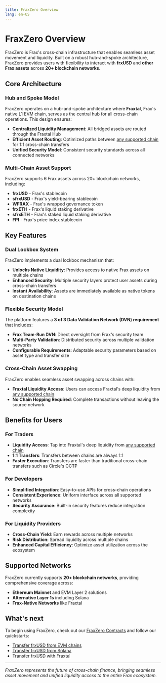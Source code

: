 ```yaml
---
title: FraxZero Overview
lang: en-US
---
```


# FraxZero Overview

FraxZero is Frax's cross-chain infrastructure that enables seamless asset movement and liquidity. Built on a robust hub-and-spoke architecture, FraxZero provides users with flexibility to interact with **frxUSD** and **other Frax assets** across **20+ blockchain networks**.

## Core Architecture

### Hub and Spoke Model

FraxZero operates on a hub-and-spoke architecture where **Fraxtal**, Frax's native L1 EVM chain, serves as the central hub for all cross-chain operations. This design ensures:

- **Centralized Liquidity Management**: All bridged assets are routed through the Fraxtal Hub
- **Efficient Asset Routing**: Optimized paths between [any supported chain](/frxusd/fraxzero-supported-networks) for 1:1 cross-chain transfers
- **Unified Security Model**: Consistent security standards across all connected networks

### Multi-Chain Asset Support

FraxZero supports 6 Frax assets across 20+ blockchain networks, including:

- **frxUSD** - Frax's stablecoin
- **sfrxUSD** - Frax's yield-bearing stablecoin
- **WFRAX** - Frax's wrapped governance token
- **frxETH** - Frax's liquid staking derivative
- **sfrxETH** - Frax's staked liquid staking derivative
- **FPI** - Frax's price index stablecoin

## Key Features

### Dual Lockbox System

FraxZero implements a dual lockbox mechanism that:

- **Unlocks Native Liquidity**: Provides access to native Frax assets on multiple chains
- **Enhanced Security**: Multiple security layers protect user assets during cross-chain transfers
- **Instant Availability**: Assets are immediately available as native tokens on destination chains

### Flexible Security Model

The platform features a **3 of 3 Data Validation Network (DVN) requirement** that includes:

- **Frax Team-Run DVN**: Direct oversight from Frax's security team
- **Multi-Party Validation**: Distributed security across multiple validation networks
- **Configurable Requirements**: Adaptable security parameters based on asset type and transfer size

### Cross-Chain Asset Swapping

FraxZero enables seamless asset swapping across chains with:

- **Fraxtal Liquidity Access**: Users can access Fraxtal's deep liquidity from [any supported chain](/frxusd/fraxzero-supported-networks)
- **No Chain Hopping Required**: Complete transactions without leaving the source network

## Benefits for Users

### For Traders

- **Liquidity Access**: Tap into Fraxtal's deep liquidity from [any supported chain](/frxusd/fraxzero-supported-networks)
- **1:1 Transfers**: Transfers between chains are always 1:1
- **Faster Execution**: Transfers are faster than traditional cross-chain transfers such as Circle's CCTP

### For Developers

- **Simplified Integration**: Easy-to-use APIs for cross-chain operations
- **Consistent Experience**: Uniform interface across all supported networks
- **Security Assurance**: Built-in security features reduce integration complexity

### For Liquidity Providers

- **Cross-Chain Yield**: Earn rewards across multiple networks
- **Risk Distribution**: Spread liquidity across multiple chains
- **Enhanced Capital Efficiency**: Optimize asset utilization across the ecosystem

## Supported Networks

FraxZero currently supports **20+ blockchain networks**, providing comprehensive coverage across:

- **Ethereum Mainnet** and EVM Layer 2 solutions
- **Alternative Layer 1s** including Solana
- **Frax-Native Networks** like Fraxtal

## What's next

To begin using FraxZero, check out our [FraxZero Contracts](/frxusd/fraxzero-supported-networks) and follow our quickstarts:

- [Transfer frxUSD from EVM chains](/frxusd/cross-chain-transfers-quickstarts/transfer-from-evm)
- [Transfer frxUSD from Solana](/frxusd/cross-chain-transfers-quickstarts/transfer-from-solana)
- [Transfer frxUSD with Fraxtal](/frxusd/cross-chain-transfers-quickstarts/transfer-with-fraxtal)

---

_FraxZero represents the future of cross-chain finance, bringing seamless asset movement and unified liquidity access to the entire Frax ecosystem._
